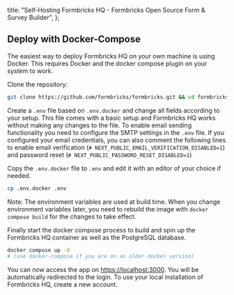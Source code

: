 
  title: "Self-Hosting Formbricks HQ - Formbricks Open Source Form & Survey Builder",
};

## Deploy with Docker-Compose

The easiest way to deploy Formbricks HQ on your own machine is using Docker. This requires Docker and the docker compose plugin on your system to work.

Clone the repository:

```bash
git clone https://github.com/formbricks/formbricks.git && cd formbricks
```

Create a `.env` file based on `.env.docker` and change all fields according to your setup. This file comes with a basic setup and Formbricks HQ works without making any changes to the file. To enable email sending functionality you need to configure the SMTP settings in the `.env` file. If you configured your email credentials, you can also comment the following lines to enable email verification (`# NEXT_PUBLIC_EMAIL_VERIFICATION_DISABLED=1`) and password reset (`# NEXT_PUBLIC_PASSWORD_RESET_DISABLED=1`)

Copy the `.env.docker` file to `.env` and edit it with an editor of your choice if needed.

```bash
cp .env.docker .env
```

Note: The environment variables are used at build time. When you change environment variables later, you need to rebuild the image with `docker compose build` for the changes to take effect.

Finally start the docker compose process to build and spin up the Formbricks HQ container as well as the PostgreSQL database.

```bash
docker compose up -d
# (use docker-compose if you are on an older docker version)
```

You can now access the app on [https://localhost:3000](https://localhost:3000). You will be automatically redirected to the login. To use your local installation of Formbricks HQ, create a new account.

